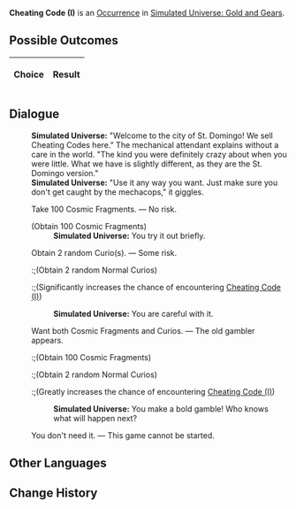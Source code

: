 {{Simulated Universe Event Infobox
|title         = Cheating Code (I)
|image         = Random Event Normal.png
|type          =
|domains_su    = 
|domains_ext   = 
|domains_swarm = 
|domains_gng   = Occurrence
|requirements  =
|prev          = {{tx}}
|next          = {{tx}}
|indexRewards  =
|characters    = 
}}
'''Cheating Code (I)''' is an [[Simulated Universe/Occurrence|Occurrence]] in [[Simulated Universe: Gold and Gears]].

==Possible Outcomes==
{| class="article-table"
!Choice
!Result

|}

<!--
==Gameplay Notes==

-->
==Dialogue==
{{Dialogue Start}}
:'''Simulated Universe:''' "Welcome to the city of St. Domingo! We sell Cheating Codes here." The mechanical attendant explains without a care in the world. "The kind you were definitely crazy about when you were little. What we have is slightly different, as they are the St. Domingo version."
:'''Simulated Universe:''' "Use it any way you want. Just make sure you don't get caught by the mechacops," it giggles.
:{{DIcon|Star}} Take 100 Cosmic Fragments. &mdash; No risk.
:;(Obtain 100 Cosmic Fragments)
::'''Simulated Universe:''' You try it out briefly.
:{{DIcon|Star}} Obtain 2 random Curio(s). &mdash; Some risk.
::;(Obtain 2 random Normal Curios)
::;(Significantly increases<!--weight=300--> the chance of encountering [[Cheating Code (I)]])
::'''Simulated Universe:''' You are careful with it.
:{{DIcon|Star}} Want both Cosmic Fragments and Curios. &mdash; The old gambler appears.
::;(Obtain 100 Cosmic Fragments)
::;(Obtain 2 random Normal Curios)
::;(Greatly increases<!--weight=1000--> the chance of encountering [[Cheating Code (I)]])
::'''Simulated Universe:''' You make a bold gamble! Who knows what will happen next?
:{{DIcon|Star}} You don't need it. &mdash; This game cannot be started.
{{Dialogue End}}

==Other Languages==
{{Other Languages
|en    = Cheating Code (I)
|zhs   = 作弊代码（其一）
|zht   = 作弊程式碼（其一）
|ja    = チートコード（その1）
|ko    = 치트 코드 (1)
|es    = Código de trampa (I)
|fr    = Code de triche (I)
|ru    = Читерский код I
|th    = รหัสฉ้อโกง (1)
|vi    = Mã Cheat 1
|de    = Cheat-Code (Teil 1)
|id    = Kode Cheat (1)
|pt    = Código de Trapaça (I)
}}

==Change History==
{{Change History|1.0}}
